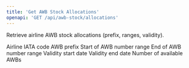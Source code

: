 ```yaml
---
title: 'Get AWB Stock Allocations'
openapi: 'GET /api/awb-stock/allocations'
---
```


Retrieve airline AWB stock allocations (prefix, ranges, validity).


<ParamField status="200" type="array">
  <ParamField name="airline" type="string">
    Airline IATA code
  </ParamField>
  <ParamField name="prefix" type="string">
    AWB prefix
  </ParamField>
  <ParamField name="startRange" type="string">
    Start of AWB number range
  </ParamField>
  <ParamField name="endRange" type="string">
    End of AWB number range
  </ParamField>
  <ParamField name="validFrom" type="string" format="date">
    Validity start date
  </ParamField>
  <ParamField name="validTo" type="string" format="date">
    Validity end date
  </ParamField>
  <ParamField name="availableCount" type="integer">
    Number of available AWBs
  </ParamField>
</ParamField>
